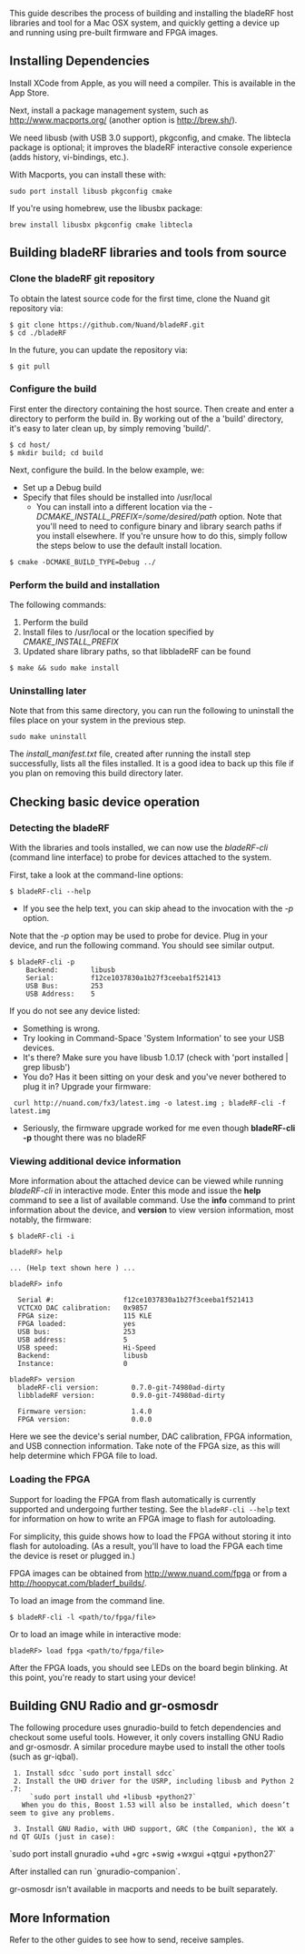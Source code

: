 This guide describes the process of building and installing the bladeRF host libraries and tool for a Mac OSX system, and quickly getting a device up and running using pre-built firmware and FPGA images.

== Installing Dependencies ==

Install XCode from Apple, as you will need a compiler. This is available in the App Store.

Next, install a package management system, such as [[MacPorts|http://www.macports.org/]] (another option is [[HomeBrew|http://brew.sh/]]).

We need libusb (with USB 3.0 support), pkgconfig, and cmake. The libtecla package is optional; it improves the bladeRF interactive console experience (adds history, vi-bindings, etc.).

With Macports, you can install these with:

<pre>sudo port install libusb pkgconfig cmake</pre>

If you're using homebrew, use the libusbx package:

<pre>brew install libusbx pkgconfig cmake libtecla</pre>

== Building bladeRF libraries and tools from source ==

=== Clone the bladeRF git repository ===

To obtain the latest source code for the first time, clone the Nuand git repository via:
<pre>
$ git clone https://github.com/Nuand/bladeRF.git
$ cd ./bladeRF
</pre>

In the future, you can update the repository via:
<pre>
$ git pull
</pre>

=== Configure the build ===

First enter the directory containing the host source. Then create and enter a directory to perform the build in. By working out of the a 'build' directory, it's easy to later clean up, by simply removing 'build/'.

<pre>
$ cd host/
$ mkdir build; cd build
</pre>


Next, configure the build. In the below example, we:
* Set up a Debug build
* Specify that files should be installed into /usr/local
** You can install into a different location via the ''-DCMAKE_INSTALL_PREFIX=/some/desired/path'' option. Note that you'll need to need to configure binary and library search paths if you install elsewhere. If you're unsure how to do this, simply follow the steps below to use the default install location.

<pre>
$ cmake -DCMAKE_BUILD_TYPE=Debug ../
</pre>

=== Perform the build and installation ===

The following commands:
# Perform the build
# Install files to /usr/local or the location specified by ''CMAKE_INSTALL_PREFIX''
# Updated share library paths, so that libbladeRF can be found

<pre>
$ make && sudo make install
</pre>

=== Uninstalling later ===
Note that from this same directory, you can run the following to uninstall the files place on your system in the previous step. <pre>sudo make uninstall</pre> 

The ''install_manifest.txt'' file, created after running the install step successfully, lists all the files installed.  It is a good idea to back up this file if you plan on removing this build directory later.

== Checking basic device operation ==

=== Detecting the bladeRF ===
With the libraries and tools installed, we can now use the ''bladeRF-cli'' (command line interface) to probe for devices attached to the system.

First, take a look at the command-line options:
<pre>
$ bladeRF-cli --help
</pre>

* If you see the help text, you can skip ahead to the invocation with the ''-p'' option.

Note that the ''-p'' option may be used to probe for device. Plug in your device, and run the following command. You should see similar output.

<pre>
$ bladeRF-cli -p
    Backend:        libusb
    Serial:         f12ce1037830a1b27f3ceeba1f521413
    USB Bus:        253
    USB Address:    5
</pre>

If you do not see any device listed:
* Something is wrong.
* Try looking in Command-Space 'System Information' to see your USB devices.
* It's there? Make sure you have libusb 1.0.17 (check with 'port installed | grep libusb')
* You do? Has it been sitting on your desk and you've never bothered to plug it in? Upgrade your firmware:

<pre> curl http://nuand.com/fx3/latest.img -o latest.img ; bladeRF-cli -f latest.img </pre>

* Seriously, the firmware upgrade worked for me even though '''bladeRF-cli -p''' thought there was no bladeRF

=== Viewing additional device information ===

More information about the attached device can be viewed while running ''bladeRF-cli'' in interactive mode. Enter this mode and issue the '''help''' command to see a list of available command.  Use the '''info''' command to print information about the device, and '''version''' to view version information, most notably, the firmware:

<pre>
$ bladeRF-cli -i

bladeRF> help

... (Help text shown here ) ...

bladeRF> info

  Serial #:                 f12ce1037830a1b27f3ceeba1f521413                          
  VCTCXO DAC calibration:   0x9857
  FPGA size:                115 KLE
  FPGA loaded:              yes
  USB bus:                  253
  USB address:              5
  USB speed:                Hi-Speed
  Backend:                  libusb
  Instance:                 0

bladeRF> version
  bladeRF-cli version:        0.7.0-git-74980ad-dirty
  libbladeRF version:         0.9.0-git-74980ad-dirty

  Firmware version:           1.4.0
  FPGA version:               0.0.0

</pre>

Here we see the device's serial number, DAC calibration, FPGA information, and USB connection information.  Take note of the FPGA size, as this will help determine which FPGA file to load.
=== Loading the FPGA ===
Support for loading the FPGA from flash automatically is currently supported and undergoing further testing. See the <code>bladeRF-cli --help</code> text for information on how to write an FPGA image to flash for autoloading.

For simplicity, this guide shows how to load the FPGA without storing it into flash for autoloading. (As a result, you'll have to load the FPGA each time the device is reset or plugged in.)

FPGA images can be obtained from [[the Nuand website|http://www.nuand.com/fpga]] or from a [[nightly build of "bleeding edge" images|http://hoopycat.com/bladerf_builds/]].

To load an image from the command line.
<pre>
$ bladeRF-cli -l <path/to/fpga/file>
</pre>

Or to load an image while in interactive mode:
<pre>
bladeRF> load fpga <path/to/fpga/file>
</pre>

After the FPGA loads, you should see LEDs on the board begin blinking. At this point, you're ready to start using your device!

== Building GNU Radio and gr-osmosdr ==

The following procedure uses gnuradio-build to fetch dependencies and checkout some useful tools. However, it only covers installing GNU Radio and gr-osmosdr.  A similar procedure maybe used to install the other tools (such as gr-iqbal). 

  1. Install sdcc `sudo port install sdcc`
  2. Install the UHD driver for the USRP, including libusb and Python 2.7:
      `sudo port install uhd +libusb +python27`
    When you do this, Boost 1.53 will also be installed, which doesn’t seem to give any problems.

  3. Install GNU Radio, with UHD support, GRC (the Companion), the WX and QT GUIs (just in case):
`sudo port install gnuradio +uhd +grc +swig +wxgui +qtgui +python27`

After installed can run `gnuradio-companion`.

gr-osmosdr isn't available in macports and needs to be built separately.

== More Information ==

Refer to the other guides to see how to send, receive samples.


